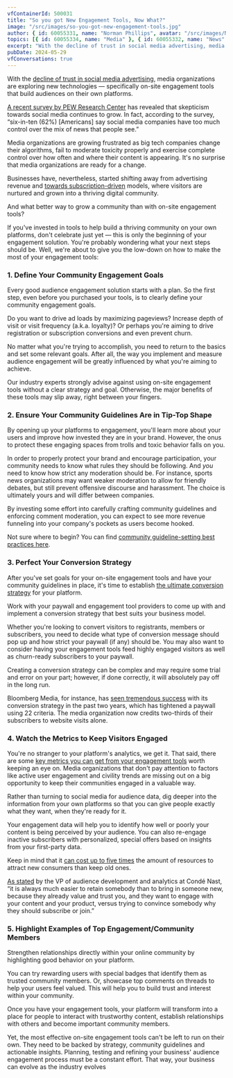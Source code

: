 ```yaml
---
vfContainerId: 500031
title: "So you got New Engagement Tools, Now What?"
image: "/src/images/so-you-got-new-engagement-tools.jpg"
author: { id: 60055331, name: "Norman Phillips", avatar: "/src/images/NormanPhillips.jpg" }
topics: [{ id: 60055334, name: "Media" }, { id: 60055332, name: "News" }]
excerpt: "With the decline of trust in social media advertising, media organizations are exploring new technologies, specifically on-site engagement tools that build audiences on their own platforms."
pubDate: 2024-05-29
vfConversations: true
---
```



With the [decline of trust in social media advertising](https://viafoura.com/blog/trust-in-facebook-is-at-an-all-time-low-heres-how-media-companies-can-use-that-to-their-advantage/), media organizations are exploring new technologies ⁠— specifically on-site engagement tools that build audiences on their own platforms.

[A recent survey by PEW Research Center](https://www.journalism.org/2019/10/02/americans-are-wary-of-the-role-social-media-sites-play-in-delivering-the-news/) has revealed that skepticism towards social media continues to grow. In fact, according to the survey, “six-in-ten (62%) \[Americans\] say social media companies have too much control over the mix of news that people see.”

Media organizations are growing frustrated as big tech companies change their algorithms, fail to moderate toxicity properly and exercise complete control over how often and where their content is appearing. It's no surprise that media organizations are ready for a change.

Businesses have, nevertheless, started shifting away from advertising revenue and [towards subscription-driven](https://viafoura.com/blog/our-product/week-of-sept-28th-oct-4th-your-media-news-update/) models, where visitors are nurtured and grown into a thriving digital community.

And what better way to grow a community than with on-site engagement tools?

If you've invested in tools to help build a thriving community on your own platforms, don't celebrate just yet — this is only the beginning of your engagement solution. You're probably wondering what your next steps should be. Well, we're about to give you the low-down on how to make the most of your engagement tools:

<VfConversationStarter />

### 1\. Define Your Community Engagement Goals

Every good audience engagement solution starts with a plan. So the first step, even before you purchased your tools, is to clearly define your community engagement goals.

Do you want to drive ad loads by maximizing pageviews? Increase depth of visit or visit frequency (a.k.a. loyalty)? Or perhaps you're aiming to drive registration or subscription conversions and even prevent churn.

No matter what you're trying to accomplish, you need to return to the basics and set some relevant goals. After all, the way you implement and measure audience engagement will be greatly influenced by what you're aiming to achieve.

Our industry experts strongly advise against using on-site engagement tools without a clear strategy and goal. Otherwise, the major benefits of these tools may slip away, right between your fingers.

### 2\. Ensure Your Community Guidelines Are in Tip-Top Shape

By opening up your platforms to engagement, you'll learn more about your users and improve how invested they are in your brand. However, the onus to protect these engaging spaces from trolls and toxic behavior falls on you.

In order to properly protect your brand and encourage participation, your community needs to know what rules they should be following. And _you_ need to know how strict any moderation should be. For instance, sports news organizations may want weaker moderation to allow for friendly debates, but still prevent offensive discourse and harassment. The choice is ultimately yours and will differ between companies.

By investing some effort into carefully crafting community guidelines and enforcing comment moderation, you can expect to see more revenue funneling into your company's pockets as users become hooked.

Not sure where to begin? You can find [community guideline-setting best practices here](https://viafoura.com/blog/top-8-best-practices-setting-effective-community-guidelines/).

<VfContentRecirculation />

### 3\. Perfect Your Conversion Strategy

After you've set goals for your on-site engagement tools and have your community guidelines in place, it's time to establish [the ultimate conversion strategy](https://viafoura.com/blog/enhancing-your-paywall-why-you-need-a-conversion-strategy/) for your platform.

Work with your paywall and engagement tool providers to come up with and implement a conversion strategy that best suits your business model.

Whether you're looking to convert visitors to registrants, members or subscribers, you need to decide what type of conversion message should pop up and how strict your paywall (if any) should be. You may also want to consider having your engagement tools feed highly engaged visitors as well as churn-ready subscribers to your paywall.

Creating a conversion strategy can be complex and may require some trial and error on your part; however, if done correctly, it will absolutely pay off in the long run.

Bloomberg Media, for instance, has [seen tremendous success](https://digiday.com/media/bloomberg-medias-subscriptions-to-account-for-10-all-digital-revenue-by-2020/) with its conversion strategy in the past two years, which has tightened a paywall using 22 criteria. The media organization now credits two-thirds of their subscribers to website visits alone.

### 4\. Watch the Metrics to Keep Visitors Engaged

You're no stranger to your platform's analytics, we get it. That said, there are some [key metrics you can get from your engagement tools](https://viafoura.com/blog/the-key-engagement-tool-metrics-media-organizations-are-losing-out-on/) worth keeping an eye on. Media organizations that don't pay attention to factors like active user engagement and civility trends are missing out on a big opportunity to keep their communities engaged in a valuable way.

Rather than turning to social media for audience data, dig deeper into the information from your own platforms so that you can give people exactly what they want, when they're ready for it.

Your engagement data will help you to identify how well or poorly your content is being perceived by your audience. You can also re-engage inactive subscribers with personalized, special offers based on insights from your first-party data.

Keep in mind that it [can cost up to five times](https://www.forbes.com/sites/jiawertz/2018/09/12/dont-spend-5-times-more-attracting-new-customers-nurture-the-existing-ones/#30255d4e5a8e) the amount of resources to attract new consumers than keep old ones.

[As stated](https://whatsnewinpublishing.com/the-idea-is-for-new-subscribers-not-just-to-come-on-board-but-to-stay-on-board-how-publishers-are-driving-deeper-engagement) by the VP of audience development and analytics at Condé Nast, “it is always much easier to retain somebody than to bring in someone new, because they already value and trust you, and they want to engage with your content and your product, versus trying to convince somebody why they should subscribe or join.”

### 5\. Highlight Examples of Top Engagement/Community Members

Strengthen relationships directly within your online community by highlighting good behavior on your platform.

You can try rewarding users with special badges that identify them as trusted community members. Or, showcase top comments on threads to help your users feel valued. This will help you to build trust and interest within your community.

Once you have your engagement tools, your platform will transform into a place for people to interact with trustworthy content, establish relationships with others and become important community members.

Yet, the most effective on-site engagement tools can't be left to run on their own. They need to be backed by strategy, community guidelines and actionable insights. Planning, testing and refining your business' audience engagement process must be a constant effort. That way, your business can evolve as the industry evolves
